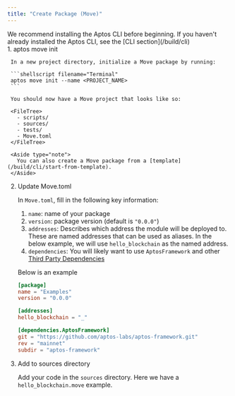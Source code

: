 ```yaml
---
title: "Create Package (Move)"
---
```




<Aside type="note">
  We recommend installing the Aptos CLI before beginning.
  If you haven't already installed the Aptos CLI, see the [CLI section](/build/cli)
</Aside>

<Steps>
  1. aptos move init

     In a new project directory, initialize a Move package by running:

     ```shellscript filename="Terminal"
     aptos move init --name <PROJECT_NAME>
     ```

     You should now have a Move project that looks like so:

     <FileTree>
       - scripts/
       - sources/
       - tests/
       - Move.toml
     </FileTree>

     <Aside type="note">
       You can also create a Move package from a [template](/build/cli/start-from-template).
     </Aside>

  2. Update Move.toml

     In `Move.toml`, fill in the following key information:

     1. `name`: name of your package
     2. `version`: package version (default is `"0.0.0"`)
     3. `addresses`: Describes which address the module will be deployed to.  These are named addresses that can be used as aliases.  In the below example, we will use `hello_blockchain` as the named address.
     4. `dependencies`: You will likely want to use `AptosFramework` and other [Third Party Dependencies](/build/smart-contracts/third-party-dependencies)

     Below is an example

     ```toml filename="Move.toml"
     [package]
     name = "Examples"
     version = "0.0.0"

     [addresses]
     hello_blockchain = "_"

     [dependencies.AptosFramework]
     git = "https://github.com/aptos-labs/aptos-framework.git"
     rev = "mainnet"
     subdir = "aptos-framework"
     ```

  3. Add to sources directory

     Add your code in the `sources` directory. Here we have a `hello_blockchain.move` example.

     <RemoteCodeblock permalink="https://github.com/aptos-labs/aptos-core/blob/afd3706c17bcccfb39a9d6059aecbfa648ed295d/aptos-move/move-examples/hello_blockchain/sources/hello_blockchain.move#L1-L64" />
</Steps>
